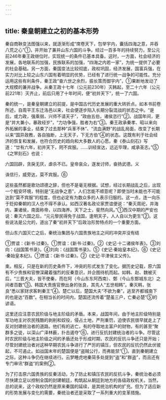 ```yaml
---
---
---
```

title: 秦皇朝建立之初的基本形势
---



秦自商鞅变法图强以来，就逐渐形成“席卷天下，包举宇内，囊括四海之意，并吞八荒之心”①，并开始了兼并山东六国的斗争。经过一百多年的持续努力，至公元前246年秦王政继位时，实现统一的条件已基本具备。这时，一方面，社会经济的发展，各地联系的加强，民族联系的加强，“四海之内若一家”，为统一提供了必要的社会基础。另一方面，秦国变法比较彻底，政权巩固，经济发展，国富兵强，在实力对比上较之山东六国有着明显的优势，已经有了进行统一战争的可能性。充分运用这些有利条件，秦王政“奋六世之余烈，振长策而御宇内”，①果断地发动了大规模的兼并战争。从秦王政十七年（公元前230年）灭韩起，至二十六年（公元前221年）灭齐止，前后只用了十年时间，便“初并天下”，统一了六国。

秦的统一，是秦皇朝建立的前提，是中国古代历史发展的重大转折点。如本书前卷所述，自周平王东迁洛邑以来，社会便逐步陷入长期分裂混战的状态之中。“是后，或力政，强乘弱，兴师不请天子”，“政由五伯，诸侯恣行”②。战国年间，更是“并大兼小，暴政经岁”，“力功争强，胜者为右”③。秦王政承秦孝、昭以来向外拓展的事业，结束了过去那种“兵革不休”、“流血满野”的战乱局面，改变了长期以来“国异政教，各自独断，上无天子，下无方伯”④的状态。这既有利于社会经济的恢复和发展，也符合历史的趋向和大多数人的心愿。秦《泰山刻石》写道：“廿有六年，初并天下，罔不宾服。……训经宣达，远近毕理，咸承圣志。”⑤《之罘刻石》也说：

六国回辟，贪戾无厌，虐杀不已。皇帝哀众，遂发讨师，奋扬武德。义

诛信行，威旁达，莫不宾服。⑥

这些虽然都是歌功颂德之辞，但也不是毫无根据。试想，经过长期战乱之后，出现一个粗安环境，特别是“无战争之患”，人们怎能不顺意呢？即使当时未能也不可能达到“莫不宾服”的程度，但也必定有为数众多的人表示归服的。这一点，连一向乐于贬抑秦朝的汉人也不得不承认。如西汉著名政论家贾谊便说：“秦灭周祀，并海内，兼诸侯，南面称帝，以四海养。天下之士，斐然向风。”①西汉中期的严安也说：秦灭六国之后，“元元黎民得免于战国，逢明天子，人人自以为更生”②。这些说法是公允的，道出了秦“初并天下”后政治形势特点的一个重要方面。

但山东六国灭亡之后，秦统治集团与六国贵族地主之间的冲突并没有结

①贾谊：《新书·过秦》。①贾谊：《新书·过秦》。②《史记·十二诸侯年表》。③刘向：《战国策书录》。④刘向：《战国策书录》。⑤《史记·秦始皇本纪》。⑥《史记·秦始皇本纪》。①贾谊：《新书·过秦》。②《史记·平津侯主父传》。

束。相反，只是在新的历史条件下，冲突的形式发生了变化。据历史记载，原六国有不少贵族和官僚深藏着强烈的反秦意识，并企图待机而起。如韩、赵、魏被灭后，“三晋大夫，皆不使秦，而在阿（今山东东阿西南）、鄄（今山东鄄城东北）之间者百数”③。韩国大贵族官僚出身的张良，其先人“五世相韩”。秦灭韩，张良“悉以家财求客刺秦王”④。楚亡以后，楚国大夫“不欲为秦”，逃至齐都城南下的也是达“百数”。在相当长的时间内，楚国还流传着“楚虽三户，亡秦必楚”⑤的谚语。

这里还应注意农民阶级与地主阶级的矛盾。本来，战国年间，由于地主阶级特别是军功地主对农民残酷的剥削和奴役，侵占土地，严刑重罚，迫使农民很早就走上了反对封建统治者的道路。他们有的逃亡，有的夺取地主富户的财物，有的甚至“聚群多之徒，以深山广泽林薮，扑击遏夺”⑥，进行反抗封建统治者的斗争。尽管这时农民阶级与地主阶级之间的矛盾还处于形成时期，农民的反抗斗争还只是开始；尽管封建统治者对这种早期农民斗争进行了严厉的镇压，但农民的反抗仍然此伏彼起，不可遏止。如战国末年的楚国便是“盗贼公行，而弗能禁”①。直到秦朝建立之际，这种斗争仍在继续进行。云梦睡虎地秦简多处提到“盗”和“群盗”，而且还有专门审讯“群盗”的案例②。

为了打击原六国贵族的反秦活动，为了防止和镇压农民的反抗斗争，秦统治者必须尽快建立足以控制全国的封建朝廷，构筑起从朝廷到地方的各级政权机关。当然，总的说来，这个政权仍然是原来秦国的延续，是其统治机构的扩充。但为了适应新的形势发展与变化的需要，秦统治者还是采取了一系列重大的变革措施。